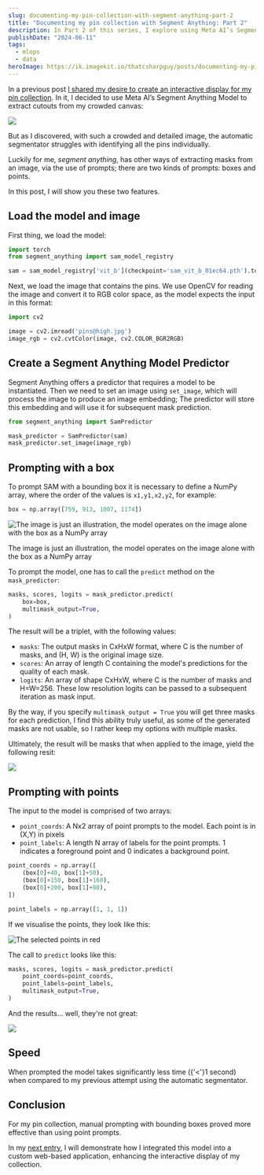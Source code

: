 ```yaml
---
slug: documenting-my-pin-collection-with-segment-anything-part-2
title: "Documenting my pin collection with Segment Anything: Part 2"
description: In Part 2 of this series, I explore using Meta AI’s Segment Anything Model for better image segmentation of my pin collection.
publishDate: "2024-06-11"
tags:
  - mlops
  - data
heroImage: https://ik.imagekit.io/thatcsharpguy/posts/documenting-my-pin-collection/pin-collection-2.jpg
---
```


In a previous post [I shared my desire to create an interactive display for my pin collection](https://blog.feregri.no/blog/documenting-my-pin-collection-with-segment-anything-part-1). In it, I decided to use Meta AI’s Segment Anything Model to extract cutouts from my crowded canvas:

![](https://ik.imagekit.io/thatcsharpguy/posts/documenting-my-pin-collection/cropped.jpg?updatedAt=1717959751724)

But as I discovered, with such a crowded and detailed image, the automatic segmentator struggles with identifying all the pins individually.

Luckily for me, *segment anything*, has other ways of extracting masks from an image, via the use of prompts; there are two kinds of prompts: boxes and points.

In this post, I will show you these two features.

## Load the model and image

First thing, we load the model:

```python
import torch
from segment_anything import sam_model_registry

sam = sam_model_registry['vit_b'](checkpoint='sam_vit_b_01ec64.pth').to(device=torch.device('cpu'))
```

Next, we load the image that contains the pins. We use OpenCV for reading the image and convert it to RGB color space, as the model expects the input in this format:

```python
import cv2

image = cv2.imread('pins@high.jpg')
image_rgb = cv2.cvtColor(image, cv2.COLOR_BGR2RGB)
```

## Create a Segment Anything Model Predictor

Segment Anything offers a predictor that requires a model to be instantiated. Then we need to set an image using `set_image`, which will process the image to produce an image embedding; The predictor will store this embedding and will use it for subsequent mask prediction.

```python
from segment_anything import SamPredictor

mask_predictor = SamPredictor(sam)
mask_predictor.set_image(image_rgb)
```

## Prompting with a box

To prompt SAM with a bounding box it is necessary to define a NumPy array, where the order of the values is `x1,y1,x2,y2`, for example:

```python
box = np.array([759, 913, 1007, 1174])
```

![The image is just an illustration, the model operates on the image alone with the box as a NumPy array](https://ik.imagekit.io/thatcsharpguy/posts/documenting-my-pin-collection/box-annotation.png?updatedAt=1718050910439)

The image is just an illustration, the model operates on the image alone with the box as a NumPy array

To prompt the model, one has to call the `predict` method on the `mask_predictor`:

```python
masks, scores, logits = mask_predictor.predict(
    box=box,
    multimask_output=True,
)
```

The result will be a triplet, with the following values:

- `masks`: The output masks in CxHxW format, where C is the number of masks, and (H, W) is the original image size.
- `scores`: An array of length C containing the model's predictions for the quality of each mask.
- `logits`: An array of shape CxHxW, where C is the number of masks and H=W=256. These low resolution logits can be passed to a subsequent iteration as mask input.

By the way, if you specify `multimask_output = True` you will get three masks for each prediction, I find this ability truly useful, as some of the generated masks are not usable, so I rather keep my options with multiple masks.

Ultimately, the result will be masks that when applied to the image, yield the following resit:

![](https://ik.imagekit.io/thatcsharpguy/posts/documenting-my-pin-collection/box-output.png?updatedAt=1718050910119)

## Prompting with points

The input to the model is comprised of two arrays:

- `point_coords`: A Nx2 array of point prompts to the model. Each point is in (X,Y) in pixels
- `point_labels`: A length N array of labels for the point prompts. 1 indicates a foreground point and 0 indicates a background point.

```python
point_coords = np.array([
    (box[0]+40, box[1]+50),
    (box[0]+150, box[1]+160),
    (box[0]+200, box[1]+80),
])

point_labels = np.array([1, 1, 1])
```

If we visualise the points, they look like this:

![The selected points in red](https://ik.imagekit.io/thatcsharpguy/posts/documenting-my-pin-collection/points-annotated.png?updatedAt=1718050910259)

The call to `predict` looks like this:

```python
masks, scores, logits = mask_predictor.predict(
    point_coords=point_coords,
    point_labels=point_labels,
    multimask_output=True,
)
```

And the results… well, they're not great:

![](https://ik.imagekit.io/thatcsharpguy/posts/documenting-my-pin-collection/points-output.png?updatedAt=1718050910281)

## Speed

When prompted the model takes significantly less time ({'<'}1 second) when compared to my previous attempt using the automatic segmentator.

## Conclusion

For my pin collection, manual prompting with bounding boxes proved more effective than using point prompts.

In my [next entry](https://blog.feregri.no/blog/documenting-my-pin-collection-with-segment-anything-part-3/), I will demonstrate how I integrated this model into a custom web-based application, enhancing the interactive display of my collection.
